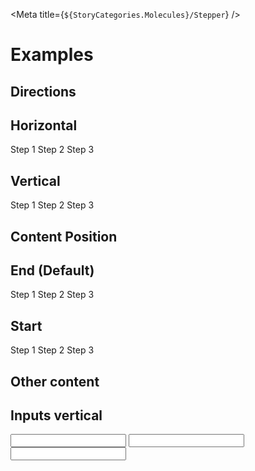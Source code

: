 
<Meta title={`${StoryCategories.Molecules}/Stepper`} />

<StepperDocs />

# Examples

## Directions

## Horizontal

<Canvas>
    <p-stepper active-step={2}>
        <p-stepper-item>
            <span className="font-semibold" slot="content">
                Step 1
            </span>
        </p-stepper-item>
        <p-stepper-item>
            <span className="font-semibold" slot="content">
                Step 2
            </span>
        </p-stepper-item>
        <p-stepper-item>
            <span className="font-semibold" slot="content">
                Step 3
            </span>
        </p-stepper-item>
    </p-stepper>
</Canvas>

## Vertical

<Canvas>
    <div class="h-48">
        <p-stepper active-step={2} direction="vertical">
            <p-stepper-item>
                <span className="font-semibold" slot="content">
                    Step 1
                </span>
            </p-stepper-item>
            <p-stepper-item>
                <span className="font-semibold" slot="content">
                    Step 2
                </span>
            </p-stepper-item>
            <p-stepper-item>
                <span className="font-semibold" slot="content">
                    Step 3
                </span>
            </p-stepper-item>
        </p-stepper>
    </div>
</Canvas>

## Content Position

## End (Default)

<Canvas>
    <div class="h-48">
        <p-stepper active-step={2} direction="vertical">
            <p-stepper-item>
                <span className="font-semibold" slot="content">
                    Step 1
                </span>
            </p-stepper-item>
            <p-stepper-item>
                <span className="font-semibold" slot="content">
                    Step 2
                </span>
            </p-stepper-item>
            <p-stepper-item>
                <span className="font-semibold" slot="content">
                    Step 3
                </span>
            </p-stepper-item>
        </p-stepper>
    </div>
</Canvas>

## Start

<Canvas>
    <div class="h-48">
        <p-stepper
            active-step={2}
            direction="vertical"
            content-position="start"
        >
            <p-stepper-item>
                <span className="font-semibold" slot="content">
                    Step 1
                </span>
            </p-stepper-item>
            <p-stepper-item>
                <span className="font-semibold" slot="content">
                    Step 2
                </span>
            </p-stepper-item>
            <p-stepper-item>
                <span className="font-semibold" slot="content">
                    Step 3
                </span>
            </p-stepper-item>
        </p-stepper>
    </div>
</Canvas>

## Other content

## Inputs vertical

<Canvas>
    <div class="h-48">
        <p-stepper
            active-step={0}
            direction="vertical"
            content-position="start"
        >
            <p-stepper-item finished={true}>
                <input class="p-input" type="text" slot="content" />
            </p-stepper-item>
            <p-stepper-item active={true}>
                <input class="p-input" type="text" slot="content" />
            </p-stepper-item>
            <p-stepper-item>
                <input class="p-input" type="text" slot="content" />
            </p-stepper-item>
        </p-stepper>
    </div>
</Canvas>
